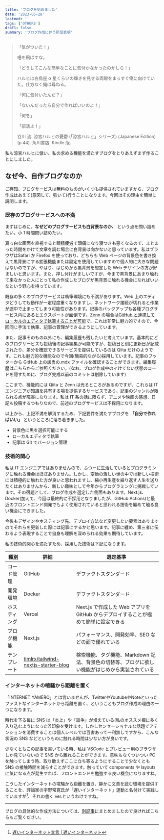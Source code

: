 ```yaml
---
title: 'ブログを始めました'
date: '2023-05-28'
lastmod: ''
tags: ['OTHERS']
draft: false
summary: 'ブログ作成に伴う所信表明'
---
```


> 「気がついた！」
>
> 唾を飛ばすな。
>
> 「どうしてこんな簡単なことに気付かなかったのかしら！」
>
> ハルヒは白鳥座 α 星くらいの輝きを見せる両眼をまっすぐ俺に向けていた。仕方なく俺は尋ねる。
>
> 「何に気付いたんだ？」
>
> 「ないんだったら自分で作ればいいのよ！」
>
> 「何を」
>
> 「部活よ！」
>
> 谷川 流. 涼宮ハルヒの憂鬱 (「涼宮ハルヒ」シリーズ) (Japanese Edition) (p.44). 角川書店. Kindle 版.

私も涼宮ハルヒに倣い、私の求める機能を満たすブログをとりあえずまず作ることにしました。

## なぜ今、自作ブログなのか

ご存知、ブログサービスは無料のものがいくつも提供されていますから、ブログ作成はあえて(意図して、強いて)行うことになります。今回はその理由を簡単に説明します。

### 既存のブログサービスへの不満

まずはじめに、**なぜどのブログサービスも白背景なのか、** という点を問い詰めたい。小 1 時間問い詰めたい。

真っ白な画面を直視すると眼精疲労で頭痛になり寝つきも悪くなるので、まとまった時間をかけて文章を読む場合に白背景は向かないと思っています。私はブラウザはSafari か Firefox を使っており、どちらも Web ページの背景色を書き換えて黒背景にする拡張機能または設定を使用していますので個人的に大きな問題はないのですが、やはり、はじめから黒背景を想定した Web デザインの方が好ましいと思います。また、押し付けがましいですが、今まで黒背景にあまり触れて来なかった人にとって私の作成したブログが黒背景に触れる機会になればいいなという野心を持っています。

既存の多くのブログサービスは執筆環境にも不満があります。Web 上のエディタどうしても動作が一定程度重くなりますし、ネットワーク接続が切れると作業が途中で止まってしまう可能性があります。記事のバックアップも各種ブログサービス内にあるとエクスポートが面倒です。Zenn の場合は[GitHub と連携してローカルのエディタで執筆することが可能](https://zenn.dev/zenn/articles/connect-to-github)で、これは非常に魅力的ですので、今回同じ手法で執筆、記事の管理ができるようにしています。

また、記事そのもの以外にも、編集履歴も残したいと考えています。基本的にどのブログサービスも投稿後の記事編集が可能ですが、投稿日と別に更新日が記載されたり、差分を確認できるサービスを提供しているのは Qiita だけのようです。これも魅力的な機能なので今回(簡易的ながら)採用しています。記事のフッターから GitHub 上の該当の.mdx ファイルを確認することができます。編集履歴はこちらからご参照ください。(なお、ブログ作成中のイけてない状態のコードを隠すために、ブログ完成以前のコミットは削除しています)

ここまで、機能的には Qiita と Zenn は光るところがあるのですが、これらは IT エンジニアが知識を共有する場を提供するサービスであり、記事のジャンルが限られる点が障害になります。私は IT 系の話に限らず、アニメや映画の感想、日記も投稿するつもりなので、前述のブログサービスは不採用になります。

以上から、上記不満を解消するため、下記要件を満たすブログを **「自分で作ればいい」** というところに落ち着きました。

- 背景色に黒を選択可能にする
- ローカルエディタで執筆
- 記事は Git でバージョン管理

### 技術的関心

私は IT エンジニアではありませんので、ふつーに生活しているとプログラミングに触れる機会はほぼありません。しかし、変動の激しい世の中では新しい技術には積極的に触れた方が良いと思われますし、縮小再生産を繰り返す人生を送りたくはありませんから、新しい趣味として今年からプログラミングに挑戦しています。その宿題として、ブログ作成を選定した側面もあります。Next.js、Docker(加えて、今回は最終的に不採用となりましたが、GitHub Actions)と最近のフロントエンド開発でもよく使用されていると思われる技術を纏めて触る良い機会にできました。

今後もデザインやホスティング先、デプロイ方法など変更したい要素はありますのでそれらを更新した際には記事にするかと思います。記事に纏め、第三者に伝わるよう表現することで自身も理解を深められる効果も期待しています。

私の技術的関心を満たすため、採用した技術は下記になります。

| 種別         | 詳細                                                                                          | 選定基準                                                                                        |
| ------------ | --------------------------------------------------------------------------------------------- | ----------------------------------------------------------------------------------------------- |
| コード管理   | GitHub                                                                                        | デファクトスタンダード                                                                          |
| 開発環境     | Docker                                                                                        | デファクトスタンダード                                                                          |
| ホスティング | Vercel                                                                                        | Next.js で作成した Web アプリを GitHub からデプロイすることが極めて簡単に設定できる             |
| ブログ機能   | Next.js                                                                                       | パフォーマンス、開発効率、SEO などの面で優れている                                              |
| テンプレート | [timlrx/tailwind-nextjs-starter-blog](https://github.com/timlrx/tailwind-nextjs-starter-blog) | 検索機能、タグ機能、Markdown 記法、背景色の切替等、ブログに欲しい機能がはじめから実装されている |

### インターネットの喧騒から距離を置く

「INTERNET YAMERO」とは言いませんが、TwitterやYoutubeやNoteといったファストなインターネットから距離を置く、ということもブログ作成の理由の一つになります。

時代を下る毎に SNS は「炎上」や「論争」が増えている(私のオススメ欄に多く入り込むようになった?)印象を受けます。しかしセンセーショナルな話題でアテンションを消費することは個人レベルでは百害あって一利無しですから、こんな状況の SNS などというものに触れる時間は少ない方が良いです。

少なくともこの記事を書いている時、私は VSCode とプレビュー用のブラウザしか見ていないので SNS から離れることができます。意味もなくついつい PC を触ってしまう時、取り敢えずここに立ち寄るようにすることで少なくとも SNS の接触時間を減らすことができます。触っていて components や layouts に気になる点が発生すれば、フロントエンドを勉強する良い機会になりますね。

こうしたインターネットの喧騒から距離を置き、静かに文章を読む環境を提供することを、評論家の宇野常寛氏が「遅いインターネット」運動と名付けて実践していますが[^1]、それの書く ver.というわけですね。

---

ブログの具体的な作成方法については、[別記事](/blog/how-to-create-a-blog)にまとめましたので良ければこちらもご覧ください。

[^1]: [遅いインターネット宣言 | 遅いインターネット](https://slowinternet.jp/media-concept/)
